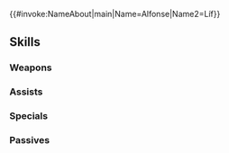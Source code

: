 {{#invoke:NameAbout|main|Name=Alfonse|Name2=Líf}}{{HeroPage Tabs}}
{{Hero Infobox
|Name=Alfonse
|Title=Prince of Askr
|GrowthModifier=None
|WeaponType=Red Sword
|Origin=Fire Emblem Heroes
|Gender=Male
|MoveType=Infantry
|actorEN=Ray Chase
|actorJP=鈴木達央
|artist=コザキユースケ
|releaseDate=February 2, 2017
|TagID=アルフォンス
|InternalID=21
|Properties=story,limited
|cv1=0
|cv2=100100
|description=A prince of Askr and member of the Order of Heroes. Kind and serious, and eager to maintain peace.
}}
{{Stats Page|lowestHeroRarity=2
|Lv1HP=19|Lv1ATK=9|Lv1SPD=6|Lv1DEF=8|Lv1RES=5
|GRHP=55|GRATK=60|GRSPD=45|GRDEF=55|GRRES=40
}}
==Skills==
===Weapons===
{{Weapons Table
|weapon1=Iron Sword
|weapon1Default=1
|weapon1Unlock=1
|weapon2=Steel Sword
|weapon2Default=3
|weapon2Unlock=2
|weapon3=Silver Sword
|weapon3Default=4
|weapon3Unlock=3
|weapon4=Fólkvangr
|weapon4Default=5
|weapon4Unlock=5
}}
===Assists===
{{Assists Table}}
===Specials===
{{Specials Table
|special1=Daylight
|special1Default=2
|special1Unlock=2
|special2=Sol
|special2Default=
|special2Unlock=4
}}
===Passives===
{{Passives Table
|passiveA1=Death Blow 1
|passiveA2=Death Blow 2
|passiveA3=Death Blow 3
|passiveA1Unlock=1
|passiveA2Unlock=2
|passiveA3Unlock=4
|passiveC1=Spur Atk 1
|passiveC2=Spur Atk 2
|passiveC3=Spur Atk 3
|passiveC1Unlock=3
|passiveC2Unlock=4
|passiveC3Unlock=5
}}
{{Heroes Navbox}}